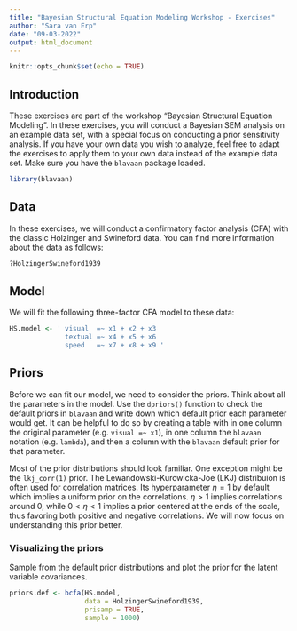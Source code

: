 ```yaml
---
title: "Bayesian Structural Equation Modeling Workshop - Exercises"
author: "Sara van Erp"
date: "09-03-2022"
output: html_document
---
```


```r
knitr::opts_chunk$set(echo = TRUE)
```

## Introduction
These exercises are part of the workshop "Bayesian Structural Equation Modeling". In these exercises, you will conduct a Bayesian SEM analysis on an example data set, with a special focus on conducting a prior sensitivity analysis. If you have your own data you wish to analyze, feel free to adapt the exercises to apply them to your own data instead of the example data set. Make sure you have the `blavaan` package loaded.

```r
library(blavaan)
```


## Data
In these exercises, we will conduct a confirmatory factor analysis (CFA) with the classic Holzinger and Swineford data. You can find more information about the data as follows:

```r
?HolzingerSwineford1939
```

## Model
We will fit the following three-factor CFA model to these data:

```r
HS.model <- ' visual  =~ x1 + x2 + x3 
              textual =~ x4 + x5 + x6
              speed   =~ x7 + x8 + x9 '
```

## Priors
Before we can fit our model, we need to consider the priors. Think about all the parameters in the model. Use the `dpriors()` function to check the default priors in `blavaan` and write down which default prior each parameter would get. It can be helpful to do so by creating a table with in one column the original parameter (e.g. `visual =~ x1`), in one column the `blavaan` notation (e.g. `lambda`), and then a column with the `blavaan` default prior for that parameter.

Most of the prior distributions should look familiar. One exception might be the `lkj_corr(1)` prior. The Lewandowski-Kurowicka-Joe (LKJ) distribuion is often used for correlation matrices. Its hyperparameter $\eta = 1$ by default which implies a uniform prior on the correlations. $\eta > 1$ implies correlations around 0, while $0 < \eta < 1$ implies a prior centered at the ends of the scale, thus favoring both positive and negative correlations. We will now focus on understanding this prior better.

### Visualizing the priors
Sample from the default prior distributions and plot the prior for the latent variable covariances.

```r
priors.def <- bcfa(HS.model,
                   data = HolzingerSwineford1939,
                   prisamp = TRUE,
                   sample = 1000)
```


